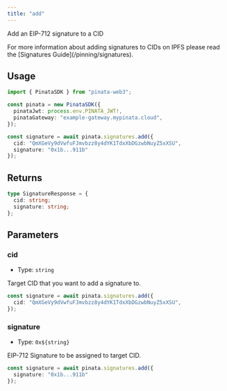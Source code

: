 ```yaml
---
title: "add"
---
```


Add an EIP-712 signature to a CID

<Note>
For more information about adding signatures to CIDs on IPFS please read the [Signatures Guide](/pinning/signatures).
</Note>

## Usage

```typescript
import { PinataSDK } from "pinata-web3";

const pinata = new PinataSDK({
  pinataJwt: process.env.PINATA_JWT!,
  pinataGateway: "example-gateway.mypinata.cloud",
});

const signature = await pinata.signatures.add({
  cid: "QmXGeVy9dVwfuFJmvbzz8y4dYK1TdxXbDGzwbNuyZ5xXSU",
  signature: "0x1b...911b"
});
```

## Returns

```typescript
type SignatureResponse = {
  cid: string;
  signature: string;
};
```

## Parameters

### cid

- Type: `string`

Target CID that you want to add a signature to.

```typescript
const signature = await pinata.signatures.add({
  cid: "QmXGeVy9dVwfuFJmvbzz8y4dYK1TdxXbDGzwbNuyZ5xXSU",
});
```

### signature

- Type: `0x${string}`

EIP-712 Signature to be assigned to target CID.

```typescript
const signature = await pinata.signatures.add({
  signature: "0x1b...911b"
});
```
